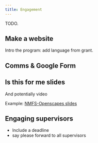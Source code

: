 ```yaml
---
title: Engagement
---
```


TODO.

## Make a website

Intro the program: add language from grant.

## Comms & Google Form

## Is this for me slides

And potentially video

Example: [NMFS-Openscapes slides](https://docs.google.com/presentation/d/1cSLanri2GM_zKYgI4MzzSdwN1U6WIm01atInGeohTJw/edit#slide=id.g23e6fa91d46_0_348)

## Engaging supervisors

- Include a deadline
- say please forward to all supervisors
